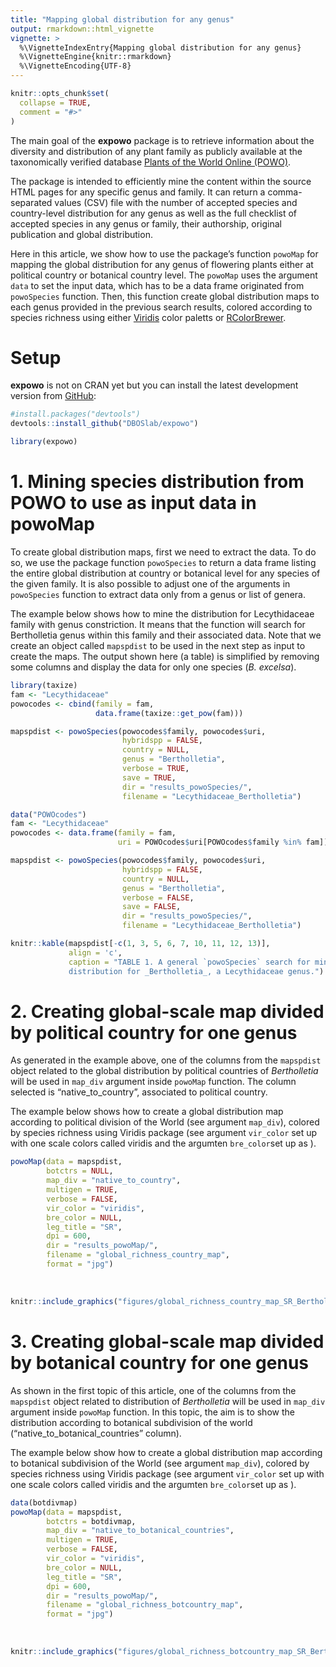 ```yaml
---
title: "Mapping global distribution for any genus"
output: rmarkdown::html_vignette
vignette: >
  %\VignetteIndexEntry{Mapping global distribution for any genus}
  %\VignetteEngine{knitr::rmarkdown}
  %\VignetteEncoding{UTF-8}
---
```


```r
knitr::opts_chunk$set(
  collapse = TRUE,
  comment = "#>"
)
```

The main goal of the __expowo__ package is to retrieve information about the 
diversity and distribution of any plant family as publicly available at the 
taxonomically verified database 
[Plants of the World Online (POWO)](https://powo.science.kew.org).\

The package is intended to efficiently mine the content within the source HTML 
pages for any specific genus and family. It can return a comma-separated values 
(CSV) file with the number of accepted species and country-level distribution 
for any genus as well as the full checklist of accepted species in any genus or 
family, their authorship, original publication and global distribution.\

Here in this article, we show how to use the package's function `powoMap` 
for mapping the global distribution for any genus of flowering plants either at political country or botanical country level. The 
`powoMap` uses the argument `data` to set the input data, which has to be
a data frame originated from `powoSpecies` function. Then, this function create
global distribution maps to each genus provided in the previous search results, colored according to species richness using either [Viridis](https://CRAN.R-project.org/package=viridis) color paletts or [RColorBrewer](https://CRAN.R-project.org/package=RColorBrewer).

# Setup

__expowo__ is not on CRAN yet but you can install the latest development version 
from [GitHub](https://github.com/):

``` r
#install.packages("devtools")
devtools::install_github("DBOSlab/expowo")
```
```r
library(expowo)
```

# 1. Mining species distribution from POWO to use as input data in powoMap

To create global distribution maps, first we need to extract the data. To do so, we use the package function `powoSpecies` to return a data frame listing the 
entire global distribution at country or botanical level for any species of the given family. It is also possible to adjust one of the arguments in `powoSpecies` function to extract data only from a genus or list of genera.\

The example below shows how to mine the distribution for Lecythidaceae family with genus constriction. It means that the function will search for Bertholletia genus within this family and their associated data. Note that we create an object called `mapspdist` to be used in the next step as input to create the maps. The output shown here (a table) is simplified by removing some columns and display the data for only one species (_B. excelsa_).\

```r
library(taxize)
fam <- "Lecythidaceae"
powocodes <- cbind(family = fam,
                   data.frame(taxize::get_pow(fam)))

mapspdist <- powoSpecies(powocodes$family, powocodes$uri,
                         hybridspp = FALSE,
                         country = NULL,
                         genus = "Bertholletia",
                         verbose = TRUE,
                         save = TRUE,
                         dir = "results_powoSpecies/",
                         filename = "Lecythidaceae_Bertholletia")
```

```r
data("POWOcodes")
fam <- "Lecythidaceae"
powocodes <- data.frame(family = fam,
                        uri = POWOcodes$uri[POWOcodes$family %in% fam])

mapspdist <- powoSpecies(powocodes$family, powocodes$uri,
                         hybridspp = FALSE,
                         country = NULL,
                         genus = "Bertholletia",
                         verbose = FALSE,
                         save = FALSE,
                         dir = "results_powoSpecies/",
                         filename = "Lecythidaceae_Bertholletia")

knitr::kable(mapspdist[-c(1, 3, 5, 6, 7, 10, 11, 12, 13)],
             align = 'c',
             caption = "TABLE 1. A general `powoSpecies` search for mining 
             distribution for _Bertholletia_, a Lecythidaceae genus.")
```


# 2. Creating global-scale map divided by political country for one genus

As generated in the example above, one of the columns from the `mapspdist` object related to the global distribution by political countries of _Bertholletia_ will be used in `map_div` argument inside `powoMap` function. The column selected is "native_to_country", associated to political country.\

The example below shows how to create a global distribution map according to political division of the World (see argument `map_div`), colored by species richness using Viridis package (see argument `vir_color` set up with one scale colors called viridis and the argumten `bre_color`set up as \code{NULL}).\


```r
powoMap(data = mapspdist,
        botctrs = NULL,
        map_div = "native_to_country",
        multigen = TRUE,
        verbose = FALSE,
        vir_color = "viridis",
        bre_color = NULL,
        leg_title = "SR",
        dpi = 600,
        dir = "results_powoMap/",
        filename = "global_richness_country_map",
        format = "jpg") 
```

\
```r
knitr::include_graphics("figures/global_richness_country_map_SR_Bertholletia_viridis.png", dpi = 300)
```

# 3. Creating global-scale map divided by botanical country for one genus

As shown in the first topic of this article, one of the columns from the `mapspdist` object related to distribution of _Bertholletia_ will be used in `map_div` argument inside `powoMap` function. In this topic, the aim is to show the distribution according to botanical subdivision of the world ("native_to_botanical_countries" column).\

The example below show how to create a global distribution map according to botanical subdivision of the World (see argument `map_div`), colored by species richness using Viridis package (see argument `vir_color` set up with one scale colors called viridis and the argumten `bre_color`set up as \code{NULL}).\


```r
data(botdivmap)
powoMap(data = mapspdist,
        botctrs = botdivmap,
        map_div = "native_to_botanical_countries",
        multigen = TRUE,
        verbose = FALSE,
        vir_color = "viridis",
        bre_color = NULL,
        leg_title = "SR",
        dpi = 600,
        dir = "results_powoMap/",
        filename = "global_richness_botcountry_map",
        format = "jpg")
```

\
```r
knitr::include_graphics("figures/global_richness_botcountry_map_SR_Bertholletia_viridis.png", dpi = 300)
```
